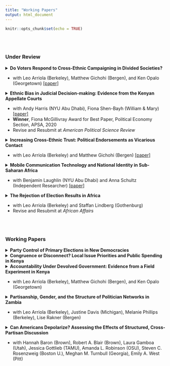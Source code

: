 ```yaml
---
title: "Working Papers"
output: html_document
---
```


<head>
<!-- Global site tag (gtag.js) - Google Analytics -->
<script async src="https://www.googletagmanager.com/gtag/js?id=UA-85065900-1"></script>
<script>
  window.dataLayer = window.dataLayer || [];
  function gtag(){dataLayer.push(arguments);}
  gtag('js', new Date());

  gtag('config', 'UA-85065900-1');
</script>

</head>

```r
knitr::opts_chunk$set(echo = TRUE)
```

<br></br>

### Under Review ###

<details>
<summary>
<b>Do Voters Respond to Cross-Ethnic Campaigning in Divided Societies?</b>
</summary>
<p>Are voters receptive to direct campaign appeals from non-coethnic candidates? Candidates competing for office in ethnically divided societies often seek to win national support by reaching out to voters from different groups. In this context, we argue that candidates may inadvertently dampen their support when personally campaigning among non-coethnic voters. Drawing on the logic of group threat, we claim that the physical presence of a candidate in a non-coethnic constituency, usually through campaign rallies, can heighten voters’ perceptions of intergroup competition. We corroborate this expectation by leveraging a natural experiment that exploits the timing of an unscheduled campaign rally held by a presidential candidate in a non-coethnic constituency during Kenya’s 2017 elections. The logic of group threat becomes evident when comparing survey respondents before and after the rally: the candidate’s post-rally favorability decreases among non-coethnic voters and the proportion of voters identifying in ethnic rather than national terms simultaneously increases.</p>
</details>

* with Leo Arriola (Berkeley), Matthew Gichohi (Bergen), and Ken Opalo (Georgetown) <a href="https://www.dropbox.com/s/2kpphw3uh4rzo1h/ACGO_Rallies.pdf?dl=0">[paper]</a>


<details>
<summary>
<b>Ethnic Bias in Judicial Decision-making: Evidence from the Kenyan Appellate Courts</b>
</summary>
<p>Understanding sources of judicial bias is essential for establishing due process. Yet, theories of judicial decision-making are largely rooted in advanced democracies. To address this gap, this paper examines sources of judicial bias in Kenya, an emerging democracy where ethnicity is understood to play a critical role in shaping sociopolitical outcomes. Using original data from nearly 10,000 criminal appeals from the Kenyan high courts, we exploit the conditional random assignment of judges to estimate the effect of judge-defendant coethnicity on appeal decisions. We find that judges are 3-5% points more likely to grant the appeal of a coethnic defendant compared to a noncoethnic’s. To understand mechanisms, we use text-as-data approaches to analyze the sentiment of written judgments. Our analysis reveals that judges use more favorable terms – pertaining to trust – when adjudicating the fate of coethnics, which we interpret as evidence of an in-group favoritism rather than an out-group derogation mechanism.</p>
</details>

* with Andy Harris (NYU Abu Dhabi), Fiona Shen-Bayh (William & Mary) <a href="https://www.dropbox.com/s/6dimfyevq0vcb2h/CHS_Courts.pdf?dl=0">[paper]</a>
* __Winner__, Fiona McGillivray Award for Best Paper, Political Economy Section, APSA, 2020
* Revise and Resubmit at _American Political Science Review_

<details>
<summary>
<b>Increasing Cross-Ethnic Trust: Political Endorsements as Vicarious Contact</b>
</summary>
<p>Can endorsements persuade voters to transcend politicized ethnic divisions to support candidates from other groups? We argue that endorsements can serve as a form of vicarious contact, allowing voters to observe cooperative interactions between coethnic and non-coethnic politicians. This vicarious contact encourages voters to positively update their beliefs about their potential treatment under a non-coethnic in office. In assessing this claim, we provide evidence from Kenya, where simulated radio news segments were used to experimentally manipulate the ethnic relationship among voters, endorsers, and candidates. We find that voters who hear endorsements from their coethnics, as opposed to non-coethnic endorsements or no endorsement at all, are significantly more likely to vote for a non-coethnic candidate. We further find evidence suggesting this result is mediated by coethnic trust: the trust premium enjoyed by coethnic endorsers is extended to non-coethnic candidates. Voters believe endorsed candidates are more likely to provide non-discriminatory representation.</p>
</details>

* with Leo Arriola (Berkeley) and Matthew Gichohi (Bergen) <a href="https://www.dropbox.com/s/cbe30bt8x3xzcdr/ACG_PolEndorse.pdf?dl=0">[paper]</a>


<details>
<summary>
<b>Mobile Communication Technology and National Identity in Sub-Saharan Africa</b>
</summary>
<p>We examine how the expansion of mobile communications infrastructure affects national identity in sub-Saharan Africa. We argue that in diverse societies where elections are contested along ethnic lines, access to mobile internet technology undermines national identity because it facilitates voter exposure to the polarizing tendencies of the internet. Applying both difference-in-difference and geographic boundary designs on mobile coverage maps and geocoded survey data of more than 75,000 African citizens, we show that access to mobile internet reduces identification with the nation by up to 8–9 percentage points. To establish support for our electoral mechanism, we exploit as-if random variation in the timing of individuals' survey interviews to Presidential elections, during which we argue divisive and polarizing forces are at their peak. Our analysis shows that electoral proximity intensifies the negative effect of mobile internet. Our findings highlights how technological innovations can affect the process of state-building in diverse societies.</p>
</details>

* with Benjamin Laughlin (NYU Abu Dhabi) and Anna Schultz (Independent Researcher) <a href="https://www.dropbox.com/s/0ccs05ypj0t5pxc/CLS_MTechID.pdf?dl=0">[paper]</a>


<details>
<summary>
<b>The Rejection of Election Results in Africa</b>
</summary>
<p>Election results in Africa are more likely to be rejected by opposition parties than anywhere else in the world. This rejection rate has remained nearly constant since the renewal of multiparty elections in the early 1990s. We hypothesize that the persistence of this pattern can be explained, in part, by the victory-legitimacy tradeoff that incumbent leaders must negotiate each electoral cycle. Incumbents who rely on violent tactics to secure their hold on power and demonstrate their strength as political actors should be expected to provoke the rejection of election results. Yet, at the same time, incumbents understand that complete rejection of an election can undermine their legitimacy. We theorize that incumbents in such situations can induce greater acceptance of election results by appointing some of their opponents to post-election governments. An analysis of nearly 200 African elections shows that opposition parties are less likely to accept election results when campaign periods are tainted by violence, regardless of the constraints on executive power or the quality of electoral institutions. The analysis further shows that opposition acceptance of election results systematically shapes post-election government formation in Africa: more parties enter the executive cabinet as more opponents accept the results.</p>
</details>

* with Leo Arriola (Berkeley) and Staffan Lindberg (Gothenburg)
* Revise and Resubmit at _African Affairs_

<br></br>

### Working Papers ###

<details>
<summary>
<b>Party Control of Primary Elections in New Democracies</b>
</summary>
<p>Can political parties retain control over party nominations when candidates are selected through primary elections? As parties in new democracies increasingly open up their candidate selection processes to mass participation, existing literature has been skeptical as to the ability of parties to retain their influence over who will be chosen to represent the party at the ballot box. Contrary to this skepticism, I argue that parties remain key players despite the introduction of primaries, and that party leaders are able to obtain their goals by leveraging their persuasive influence over primary voters. I test this argument using original data on party endorsements and nominations as well as an experiment on primary voters in Kenya. Results suggest that parties can critically shape primary outcomes using endorsements, and that primary voters utilize endorsements to make inferences about a candidate’s electoral prospects and ability to deliver local development.</p>
</details>


<details>
<summary>
<b>Congruence or Disconnect? Local Issue Priorities and Public Spending in Kenya</b>
</summary>
<p>I investigate whether legislators in the Kenyan parliament (MPs) are responsive to the preferences of their local constituents. I first assess the level of congruence between constituency-level issue priorities estimated via multilevel regression and post-stratification and the sectoral allocation decisions made by MPs regarding the Constituency Development Fund. My analyses yield three key insights. First, overall, evidence suggests a disconnect rather than congruence. Second, the level of congruence between constituency-level public opinion and MP spending decisions are heterogeneous across different spending categories. Third, any limited congruence observed is driven primarily by swing constituencies in which the MP won with a narrow margin of victory in the previous election. I expand on this exploratory analysis to causally identify the effect of local issue salience by exploiting exogenous sources of variation across two public spending categories: water and security. The results of the analysis confirm that despite substantial increases in local issue salience, only legislators that are competing in swing constituencies respond to constituent preferences by increasing spending in those categories.</p>
</details>


<details>
<summary>
<b>Accountability Under Devolved Government: Evidence from a Field Experiment in Kenya</b>
</summary>
<p>Political decentralization in African countries has the potential to transform the relationship between citizens and their representatives. But scholars have yet to fully understand whether or how voters adapt to the accountability demands imposed by having to elect representatives at multiple levels of government. Do voter assessments of local politicians depend on coethnicity, as prior studies have shown with national politicians? Are voters willing to update their assessments of incumbent performance based on new information? To answer such questions, we examine how voter evaluations of local incumbents are conditioned by information and partisanship. An experimental survey design presented respondents in two Kenyan counties, Uasin Gishu and Trans Nzoia, with randomized positive versus negative information about the performance of incumbent county governors in the run-up to the 2017 elections. The results show that some voters are willing to update their vote preference based on positive information about incumbent performance. However, these effects are found almost exclusively in Trans Nzoia, where exposure to positive information significantly increases the likelihood of voting for the incumbent even among non-coethnics, non-copartisans, and respondents with prior negative evaluations of the incumbent. In Uasin Gishu, by contrast, we find no such effects. We postulate that the differences between the two counties may be driven by distinct patterns in the distribution of political support for the two incumbents.</p>
</details>

* with Leo Arriola (Berkeley), Matthew Gichohi (Bergen), and Ken Opalo (Georgetown)


<details>
<summary>
<b>Partisanship, Gender, and the Structure of Politician Networks in Zambia</b>
</summary>
<p>Although women have entered government in African countries at an unprecedented rate over the past three decades, it remains unknown to what extent they have acquired the influence necessary to shape policymaking. Are women able to exercise personal influence to the same degree or in the same ways as their male counterparts? We argue that women tend to be less influential than men due to the structure of their personal networks with other politicians. Prior scholarship on African politics has demonstrated that political outcomes depend on the personal ties that connect politicians to one other. Based on a novel network survey among Zambian candidates, we demonstrate that women tend to be peripherally situated within networks. We find that women are systematically less likely to be connected to others in social or work networks among politicians. We also demonstrate that, while having fewer connections than men, women have connections with more important people in both social and work networks.</p>
</details>

* with Leo Arriola (Berkeley), Justine Davis (Michigan), Melanie Phillips (Berkeley), Lise Rakner (Bergen) 


<details>
<summary>
<b>Can Americans Depolarize? Assessing the Effects of Structured, Cross-Partisan Discussion</b>
</summary>
<p>The American public is deeply polarized along partisan lines. Despite the fact that polarization is negatively correlated with important behavioral outcomes like interpersonal and economic relations, lack of political trust, belief in political legitimacy, and support for democratic norms, we know very little about what could reduce polarization. Can Americans depolarize? If so, how? To answer these questions, we partnered with a non-governmental organization--"Braver Angels"--to assess the effect of one of their depolarization workshops. We randomly assigned undergraduate students from four universities to either participate in the workshop, or simply take our three surveys, baseline, midline and endline. We find that the workshops significantly reduce polarization according to implicit and behavioral measures of affective polarization, but had weaker effects on explicit measures of affective polarization. The effects dissipate over time, but hold across partisan groups. We do not find strong evidence to support any of the potential mechanisms we originally mapped out, but qualitative data collected during the workshops suggests that they may have worked mostly by reducing mass political depolarization, recognizing ingroup heterogeneity, and enhancing outgroup empathy.</p>
</details>

* with Hannah Baron (Brown), Robert A. Blair (Brown), Laura Gamboa (Utah), Jessica Gottlieb (TAMU), Amanda L. Robinson (OSU), Steven C. Rosenzweig (Boston U.), Meghan M. Turnbull (Georgia), Emily A. West (Pitt)





